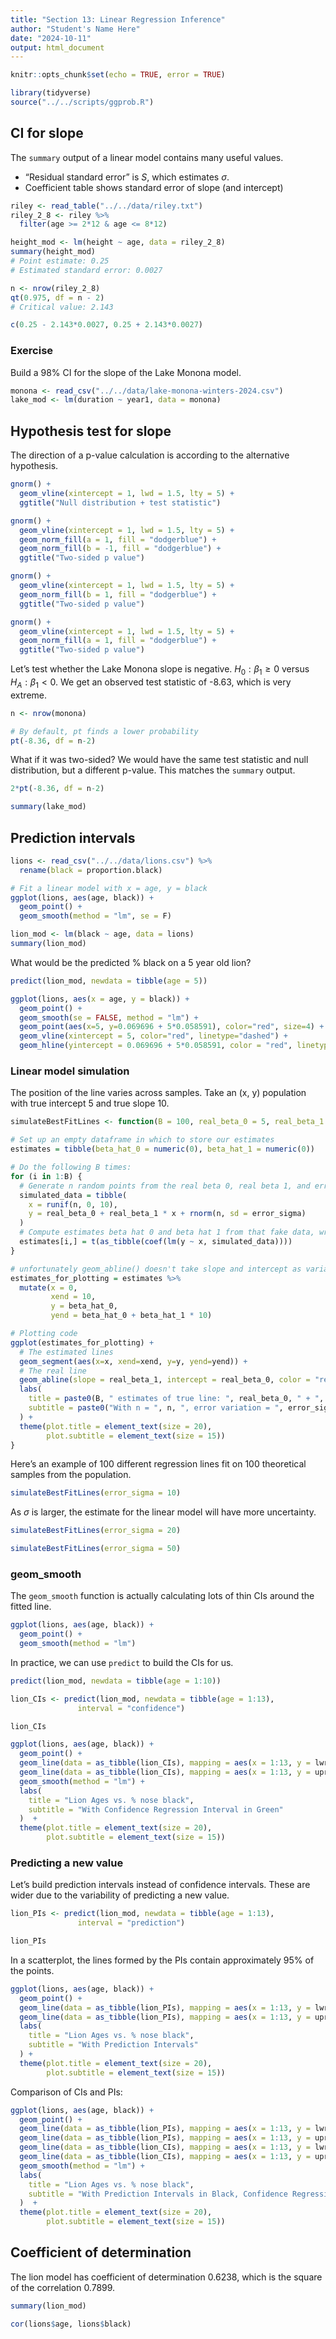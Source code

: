 ```yaml
---
title: "Section 13: Linear Regression Inference"
author: "Student's Name Here"
date: "2024-10-11"
output: html_document
---
```


```r
knitr::opts_chunk$set(echo = TRUE, error = TRUE)
```

```r
library(tidyverse)
source("../../scripts/ggprob.R")
```

## CI for slope

The `summary` output of a linear model contains many useful values.

- "Residual standard error" is $S$, which estimates $\sigma$.
- Coefficient table shows standard error of slope (and intercept)

```r
riley <- read_table("../../data/riley.txt")
riley_2_8 <- riley %>% 
  filter(age >= 2*12 & age <= 8*12)

height_mod <- lm(height ~ age, data = riley_2_8)
summary(height_mod) 
# Point estimate: 0.25
# Estimated standard error: 0.0027

n <- nrow(riley_2_8)
qt(0.975, df = n - 2)
# Critical value: 2.143

c(0.25 - 2.143*0.0027, 0.25 + 2.143*0.0027)
```

### Exercise 

Build a 98% CI for the slope of the Lake Monona model.

```r
monona <- read_csv("../../data/lake-monona-winters-2024.csv")
lake_mod <- lm(duration ~ year1, data = monona)

```


## Hypothesis test for slope

The direction of a p-value calculation is according to the alternative hypothesis.

```r
gnorm() +
  geom_vline(xintercept = 1, lwd = 1.5, lty = 5) +
  ggtitle("Null distribution + test statistic")

gnorm() +
  geom_vline(xintercept = 1, lwd = 1.5, lty = 5) +
  geom_norm_fill(a = 1, fill = "dodgerblue") +
  geom_norm_fill(b = -1, fill = "dodgerblue") +
  ggtitle("Two-sided p value")

gnorm() +
  geom_vline(xintercept = 1, lwd = 1.5, lty = 5) +
  geom_norm_fill(b = 1, fill = "dodgerblue") +
  ggtitle("Two-sided p value")

gnorm() +
  geom_vline(xintercept = 1, lwd = 1.5, lty = 5) +
  geom_norm_fill(a = 1, fill = "dodgerblue") +
  ggtitle("Two-sided p value")
```

Let's test whether the Lake Monona slope is negative.  $H_0: \beta_1 \ge 0$ versus $H_A: \beta_1 < 0$.  We get an observed test statistic of -8.63, which is very extreme.

```r
n <- nrow(monona)

# By default, pt finds a lower probability
pt(-8.36, df = n-2)
```

What if it was two-sided?  We would have the same test statistic and null distribution, but a different p-value.  This matches the `summary` output.

```r
2*pt(-8.36, df = n-2)

summary(lake_mod)
```


## Prediction intervals

```r
lions <- read_csv("../../data/lions.csv") %>% 
  rename(black = proportion.black)

# Fit a linear model with x = age, y = black
ggplot(lions, aes(age, black)) +
  geom_point() +
  geom_smooth(method = "lm", se = F)

lion_mod <- lm(black ~ age, data = lions)
summary(lion_mod)
```

What would be the predicted % black on a 5 year old lion?

```r
predict(lion_mod, newdata = tibble(age = 5))

ggplot(lions, aes(x = age, y = black)) +
  geom_point() +
  geom_smooth(se = FALSE, method = "lm") +
  geom_point(aes(x=5, y=0.069696 + 5*0.058591), color="red", size=4) + 
  geom_vline(xintercept = 5, color="red", linetype="dashed") +
  geom_hline(yintercept = 0.069696 + 5*0.058591, color = "red", linetype = "dashed")
```


### Linear model simulation

The position of the line varies across samples.  Take an (x, y) population with true intercept 5 and true slope 10.

```r
simulateBestFitLines <- function(B = 100, real_beta_0 = 5, real_beta_1 = 10, error_sigma = 5, n = 50) {

# Set up an empty dataframe in which to store our estimates
estimates = tibble(beta_hat_0 = numeric(0), beta_hat_1 = numeric(0))

# Do the following B times:
for (i in 1:B) {
  # Generate n random points from the real beta 0, real beta 1, and error variation
  simulated_data = tibble(
    x = runif(n, 0, 10),
    y = real_beta_0 + real_beta_1 * x + rnorm(n, sd = error_sigma)
  )
  # Compute estimates beta hat 0 and beta hat 1 from that fake data, write them down
  estimates[i,] = t(as_tibble(coef(lm(y ~ x, simulated_data))))
}

# unfortunately geom_abline() doesn't take slope and intercept as variable aesthetics, so I am forced to plot segments instead
estimates_for_plotting = estimates %>% 
  mutate(x = 0,
         xend = 10,
         y = beta_hat_0,
         yend = beta_hat_0 + beta_hat_1 * 10)

# Plotting code
ggplot(estimates_for_plotting) +
  # The estimated lines
  geom_segment(aes(x=x, xend=xend, y=y, yend=yend)) +
  # The real line
  geom_abline(slope = real_beta_1, intercept = real_beta_0, color = "red", linewidth = 1.5, linetype = 5) +
  labs(
    title = paste0(B, " estimates of true line: ", real_beta_0, " + ", real_beta_1, "*X"),
    subtitle = paste0("With n = ", n, ", error variation = ", error_sigma)
  ) +
  theme(plot.title = element_text(size = 20),
        plot.subtitle = element_text(size = 15))
}
```

Here's an example of 100 different regression lines fit on 100 theoretical samples from the population.

```r
simulateBestFitLines(error_sigma = 10)
```

As $\sigma$ is larger, the estimate for the linear model will have more uncertainty.

```r
simulateBestFitLines(error_sigma = 20)
```

```r
simulateBestFitLines(error_sigma = 50)
```


### geom_smooth

The `geom_smooth` function is actually calculating lots of thin CIs around the fitted line.

```r
ggplot(lions, aes(age, black)) +
  geom_point() +
  geom_smooth(method = "lm")
```

In practice, we can use `predict` to build the CIs for us.

```r
predict(lion_mod, newdata = tibble(age = 1:10))

lion_CIs <- predict(lion_mod, newdata = tibble(age = 1:13),
               interval = "confidence")

lion_CIs
```

```r
ggplot(lions, aes(age, black)) +
  geom_point() +
  geom_line(data = as_tibble(lion_CIs), mapping = aes(x = 1:13, y = lwr), color = "darkgreen") +
  geom_line(data = as_tibble(lion_CIs), mapping = aes(x = 1:13, y = upr), color = "darkgreen") +
  geom_smooth(method = "lm") +
  labs(
    title = "Lion Ages vs. % nose black",
    subtitle = "With Confidence Regression Interval in Green"
  )  +
  theme(plot.title = element_text(size = 20),
        plot.subtitle = element_text(size = 15))
```


### Predicting a new value

Let's build prediction intervals instead of confidence intervals.  These are wider due to the variability of predicting a new value.

```r
lion_PIs <- predict(lion_mod, newdata = tibble(age = 1:13),
               interval = "prediction")

lion_PIs
```

In a scatterplot, the lines formed by the PIs contain approximately 95% of the points.

```r
ggplot(lions, aes(age, black)) +
  geom_point() +
  geom_line(data = as_tibble(lion_PIs), mapping = aes(x = 1:13, y = lwr)) +
  geom_line(data = as_tibble(lion_PIs), mapping = aes(x = 1:13, y = upr)) +
  labs(
    title = "Lion Ages vs. % nose black",
    subtitle = "With Prediction Intervals"
  ) +
  theme(plot.title = element_text(size = 20),
        plot.subtitle = element_text(size = 15))
```

Comparison of CIs and PIs:

```r
ggplot(lions, aes(age, black)) +
  geom_point() +
  geom_line(data = as_tibble(lion_PIs), mapping = aes(x = 1:13, y = lwr)) +
  geom_line(data = as_tibble(lion_PIs), mapping = aes(x = 1:13, y = upr)) +
  geom_line(data = as_tibble(lion_CIs), mapping = aes(x = 1:13, y = lwr), color = "darkgreen") +
  geom_line(data = as_tibble(lion_CIs), mapping = aes(x = 1:13, y = upr), color = "darkgreen") +
  geom_smooth(method = "lm") +
  labs(
    title = "Lion Ages vs. % nose black",
    subtitle = "With Prediction Intervals in Black, Confidence Regression Interval in Green"
  )  +
  theme(plot.title = element_text(size = 20),
        plot.subtitle = element_text(size = 15))
```


## Coefficient of determination

The lion model has coefficient of determination 0.6238, which is the square of the correlation 0.7899.

```r
summary(lion_mod)

cor(lions$age, lions$black)
```


